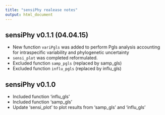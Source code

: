 ```yaml
---
title: "sensiPhy realease notes"
output: html_document
---
```

## sensiPhy v0.1.1 (04.04.15)
* New function `variPgls` was added to perform Pgls analysis accounting for intraspecific variability and phylogenetic uncertainty
* `sensi_plot` was completed reformulated.
* Excluded function `samp_pgls` (replaced by samp_gls)
* Excluded function `influ_pgls` (replaced by influ_gls)

## sensiPhy v0.1.0
* Included function 'influ_gls'
* Included function 'samp_gls'
* Update 'sensi_plot' to plot results from 'samp_gls' and 'influ_gls'
